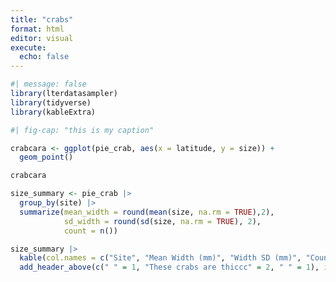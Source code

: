 ```yaml
---
title: "crabs"
format: html
editor: visual
execute: 
  echo: false
---
```


```r
#| message: false
library(lterdatasampler)
library(tidyverse)
library(kableExtra)


```

```r
#| fig-cap: "this is my caption"

crabcara <- ggplot(pie_crab, aes(x = latitude, y = size)) +
  geom_point()

crabcara

size_summary <- pie_crab |> 
  group_by(site) |> 
  summarize(mean_width = round(mean(size, na.rm = TRUE),2),
            sd_width = round(sd(size, na.rm = TRUE), 2),
            count = n())
```

```r
size_summary |> 
  kable(col.names = c("Site", "Mean Width (mm)", "Width SD (mm)", "Count")) |> 
  add_header_above(c(" " = 1, "These crabs are thiccc" = 2, " " = 1), italic = TRUE, align = "C", color = "blue")
```
